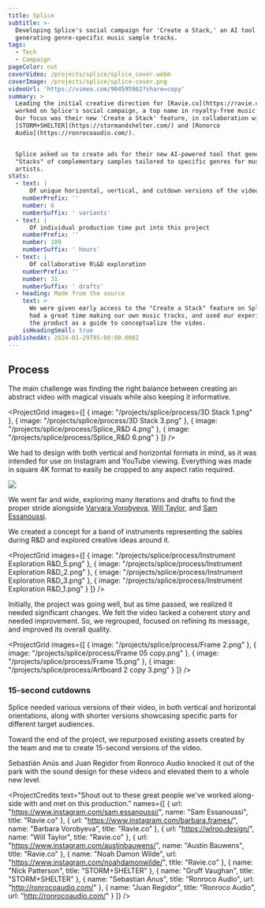 ```yaml
---
title: Splice
subtitle: >-
  Developing Splice's social campaign for 'Create a Stack,' an AI tool for
  generating genre-specific music sample tracks.
tags:
  - Tech
  - Campaign
pageColor: nut
coverVideo: /projects/splice/splice_cover.webm
coverImage: /projects/splice/splice-cover.png
videoUrl: 'https://vimeo.com/904595962?share=copy'
summary: >
  Leading the initial creative direction for [Ravie.co](https://ravie.co/), we
  worked on Splice's social campaign, a top name in royalty-free music samples.
  Our focus was their new 'Create a Stack' feature, in collaboration with
  [STORM+SHELTER](https://stormandshelter.com/) and [Ronorco
  Audio](https://ronrocoaudio.com/).


  Splice asked us to create ads for their new AI-powered tool that generates
  "Stacks" of complementary samples tailored to specific genres for music
  artists.
stats:
  - text: |
      Of unique horizontal, vertical, and cutdown versions of the video
    numberPrefix: ''
    number: 6
    numberSuffix: ' variants'
  - text: |
      Of individual production time put into this project
    numberPrefix: ''
    number: 109
    numberSuffix: ' hours'
  - text: |
      Of collaborative R\&D exploration
    numberPrefix: ''
    number: 31
    numberSuffix: ' drafts'
  - heading: Made from the source
    text: >
      We were given early access to the "Create a Stack" feature on Splice. We
      had a great time making our own music tracks, and used our experience with
      the product as a guide to conceptualize the video.
    isHeadingSmall: true
publishedAt: 2024-01-29T05:00:00.000Z
---
```


## Process

The main challenge was finding the right balance between creating an abstract video with magical visuals while also keeping it informative.

<ProjectGrid
  images={[
    { image: "/projects/splice/process/3D Stack 1.png" },
    { image: "/projects/splice/process/3D Stack 3.png" },
    { image: "/projects/splice/process/Splice_R&D 4.png" },
    { image: "/projects/splice/process/Splice_R&D 6.png" }
  ]}
/>

We had to design with both vertical and horizontal formats in mind, as it was intended for use on Instagram and YouTube viewing. Everything was made in square 4K format to easily be cropped to any aspect ratio required.

![](</projects/splice/process/Frame 05 copy.png>)

We went far and wide, exploring many iterations and drafts to find the proper stride alongside [Varvara Vorobyeva](https://www.instagram.com/barbara.frames/), [Will Taylor](https://www.instagram.com/visualsbywlroo/), and [Sam Essanoussi](https://www.instagram.com/sam.essanoussi/).

We created a concept for a band of instruments representing the sables during R\&D and explored creative ideas around it.

<ProjectGrid
  images={[
    { image: "/projects/splice/process/Instrument Exploration R&D_5.png" },
    { image: "/projects/splice/process/Instrument Exploration R&D_2.png" },
    { image: "/projects/splice/process/Instrument Exploration R&D_3.png" },
    { image: "/projects/splice/process/Instrument Exploration R&D_1.png" }
  ]}
/>

Initially, the project was going well, but as time passed, we realized it needed significant changes. We felt the video lacked a coherent story and needed improvement. So, we regrouped, focused on refining its message, and improved its overall quality.

<ProjectGrid
  images={[
    { image: "/projects/splice/process/Frame 2.png" },
    { image: "/projects/splice/process/Frame 05 copy.png" },
    { image: "/projects/splice/process/Frame 15.png" },
    { image: "/projects/splice/process/Artboard 2 copy 3.png" }
  ]}
/>

### 15-second cutdowns

Splice needed various versions of their video, in both vertical and horizontal orientations, along with shorter versions showcasing specific parts for different target audiences.

Toward the end of the project, we repurposed existing assets created by the team and me to create 15-second versions of the video.

Sebastián Anús and Juan Regidor from Ronroco Audio knocked it out of the park with the sound design for these videos and elevated them to a whole new level.

<ProjectVimeo url="https://vimeo.com/907558086" />

<ProjectVimeo url="https://vimeo.com/907557917" />

<ProjectCredits
  text="Shout out to these great people we've worked along-side with and met on this production."
  names={[
    {
      url: "https://www.instagram.com/sam.essanoussi/",
      name: "Sam Essanoussi",
      title: "Ravie.co"
    },
    {
      url: "https://www.instagram.com/barbara.frames/",
      name: "Barbara Vorobyeva",
      title: "Ravie.co"
    },
    { url: "https://wlroo.design/", name: "Will Taylor", title: "Ravie.co" },
    {
      url: "https://www.instagram.com/austinbauwens/",
      name: "Austin Bauwens",
      title: "Ravie.co"
    },
    {
      name: "Noah Damon Wilde",
      url: "https://www.instagram.com/noahdamonwilde/",
      title: "Ravie.co"
    },
    { name: "Nick Patterson", title: "STORM+SHELTER" },
    { name: "Gruff Vaughan", title: "STORM+SHELTER" },
    {
      name: "Sebastian Anus",
      title: "Ronroco Audio",
      url: "http://ronrocoaudio.com/"
    },
    {
      name: "Juan Regidor",
      title: "Ronroco Audio",
      url: "http://ronrocoaudio.com/"
    }
  ]}
/>
